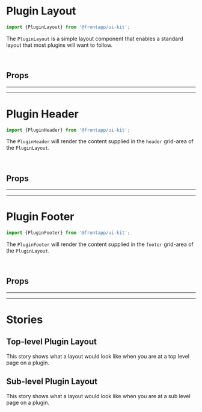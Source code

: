 
<Meta title="Layout/Plugin Layout" of={PluginLayout} />

# Plugin Layout

<Canvas>
  <Story id="layout-plugin-layout--basic" />
</Canvas>

```typescript
import {PluginLayout} from '@frontapp/ui-kit';
```

The `PluginLayout` is a simple layout component that enables a standard layout that most
plugins will want to follow.

<br />

## Props

<ArgsTable of={PluginLayout} />

<hr /><hr />

# Plugin Header

```typescript
import {PluginHeader} from '@frontapp/ui-kit';
```

The `PluginHeader` will render the content supplied in the `header` grid-area of the `PluginLayout`.

<br />

## Props

<ArgsTable of={PluginHeader} />

<hr /><hr />

# Plugin Footer

```typescript
import {PluginFooter} from '@frontapp/ui-kit';
```

The `PluginFooter` will render the content supplied in the `footer` grid-area of the `PluginLayout`.

<br />

## Props

<ArgsTable of={PluginFooter} />

<hr /><hr />

# Stories

## Top-level Plugin Layout

<Canvas>
  <Story id="layout-plugin-layout--basic" />
</Canvas>

This story shows what a layout would look like when you are at a top level page on a plugin.

## Sub-level Plugin Layout

<Canvas>
  <Story id="layout-plugin-layout--sub-level" />
</Canvas>

This story shows what a layout would look like when you are at a sub level page on a plugin.